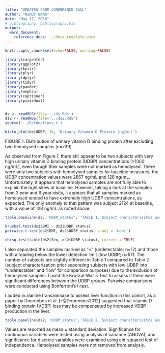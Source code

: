 ```yaml
---
title: "UPDATES FROM CONFERENCE CALL"
author: "WINDY WANG"
date: "May 17, 2016"
# bibliography: bibliography.bib
output: 
  word_document:
    reference_docx: ../docx_template.docx
---
```


```r
knitr::opts_chunk$set(echo=FALSE, warning=FALSE)

library(carpenter)
library(ggplot2)
library(knitr)
library(plyr)
library(dplyr)
library(tidyr)
library(pander)
library(nephro)
library(captioner)
library(pixiedust)


ds <- readRDS(file='../ds.Rds')
ds2 <- readRDS(file='../ds2.RdS')
source('../R/functions.r')
```


```r
histo_plot(ds$UDBP, 10, 'Urinary Vitamin D Protein (ng/mL)')
```
FIGURE 1. Distribution of urinary vitamin D binding protein after excluding two hemolysed samples (n=739)

As observed from Figure 1, there still appear to be two subjects with very high urinary vitamin D binding protein (UDBP) concentrations (>1000 ng/mL), even though their samples were not marked as hemolysed. There were only two subjects with hemolysed samples for baseline measures; the UDBP concentration values were 2867 ng/mL and 128 ng/mL. Unfortunately, it appears that hemolysed samples are not fully able to explain the right skew at baseline. However, taking a look at the samples from 3 year and 6 year visits, it appears that all samples marked as hemolysed tended to have extremely high UDBP concentrations, as expected. The only anomaly to that pattern was subject 2124 at baseline, with a value of 128 ng/mL as noted above.

```r
table.baseline(ds, 'UDBP_status', 'TABLE 1. Subject characterisitcs according to UDBP concentration categories after exclusion of hemolysed samples. Samples with values below the lower detection limit of the assay was further subcategorized.')
```

```r
kruskal.test(ds2$BMI ~ ds2$UDBP_status)
pairwise.t.test(ds2$BMI, ds2$UDBP_status, p.adj = 'bonf')
```

```r
chisq.test(table(ds2$Sex, ds2$UDBP_status), correct = TRUE)
```


I also separated the samples marked as “<” (undetectable; n=12) and those with a reading below the lower detection limit (low UDBP; n=57). The number of subjects are slightly different in Table 1 compared to Table 2 (subject characterization prior seperating subjects with low UDBP into "undetectable" and "low" for comparison purposes) due to the exclusion of hemolysed samples. I used the Kruskal-Wallis Test to assess if there were significant differences between the UDBP groups. Pairwise comparisons were conducted using Bonferroni's t-test. 

I added in alanine transaminase to assess liver function in this cohort, as a paper by Doorenbos et al. [-@Doorenbos2012] suggested that vitamin D binding protein (VDBP) loss may be compensated by increased VDBP production in the liver. 

```r
table.baseline(ds2, 'UDBP_status','TABLE 2. Subject characterisitcs according to UDBP concentration categories after exclusion of hemolysed samples. Samples with values below the lower detection limit of the assay was not further subcategorized.')
```
Values are reported as mean ± standard deviation. Significance for continuous variables were tested using analysis of variance (ANOVA), and significance for discrete variables were examined using chi-squared test of independence. Hemolysed samples were not removed from analysis.





